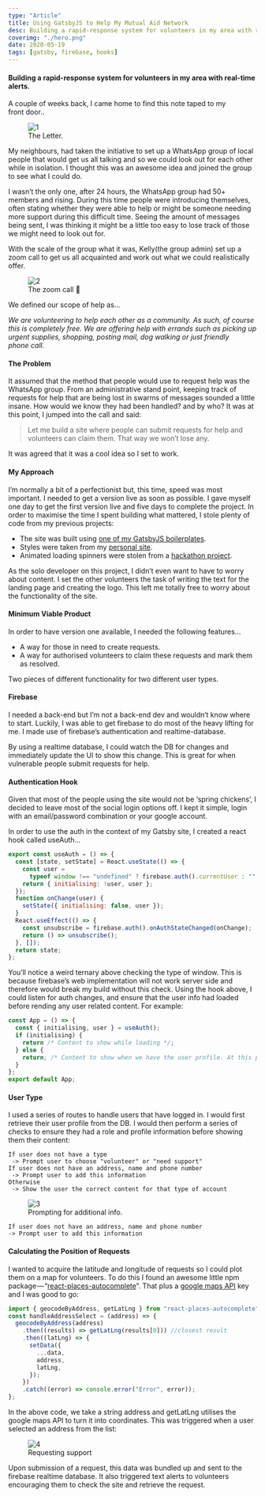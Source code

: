 ```yaml
---
type: "Article"
title: Using GatsbyJS to Help My Mutual Aid Network
desc: Building a rapid-response system for volunteers in my area with real-time alerts.  A couple of weeks back, I came home to find this note taped to my front door...
coverimg: "./hero.png"
date: 2020-05-19
tags: [gatsby, firebase, hooks]
---
```


#### Building a rapid-response system for volunteers in my area with real-time alerts.

A couple of weeks back, I came home to find this note taped to my front door..

<figure>
  <img src="./1.jpeg" alt="1"/>
  <figcaption>The Letter.</figcaption>
</figure>

My neighbours, had taken the initiative to set up a WhatsApp group of local people that would get us all talking and so we could look out for each other while in isolation. I thought this was an awesome idea and joined the group to see what I could do.

I wasn’t the only one, after 24 hours, the WhatsApp group had 50+ members and rising. During this time people were introducing themselves, often stating whether they were able to help or might be someone needing more support during this difficult time. Seeing the amount of messages being sent, I was thinking it might be a little too easy to lose track of those we might need to look out for.

With the scale of the group what it was, Kelly(the group admin) set up a zoom call to get us all acquainted and work out what we could realistically offer.

<figure>
  <img src="./2.jpeg" alt="2"/>
  <figcaption>The zoom call 🤙</figcaption>
</figure>


We defined our scope of help as...

*We are volunteering to help each other as a community. As such, of course this is completely free. We are offering help with errands such as picking up urgent supplies, shopping, posting mail, dog walking or just friendly phone call.*

#### The Problem

It assumed that the method that people would use to request help was the WhatsApp group. From an administrative stand point, keeping track of requests for help that are being lost in swarms of messages sounded a little insane. How would we know they had been handled? and by who? It was at this point, I jumped into the call and said:

> Let me build a site where people can submit requests for help and volunteers can claim them. That way we won’t lose any.

It was agreed that it was a cool idea so I set to work.

#### My Approach

I’m normally a bit of a perfectionist but, this time, speed was most important. I needed to get a version live as soon as possible. I gave myself one day to get the first version live and five days to complete the project. In order to maximise the time I spent building what mattered, I stole plenty of code from my previous projects:

*   The site was built using [one of my GatsbyJS boilerplates](https://sld.codes/boilerplates).
*   Styles were taken from my [personal site](https://sld.codes/).
*   Animated loading spinners were stolen from a [hackathon project](https://sld.codes/projects/beat-street).

As the solo developer on this project, I didn’t even want to have to worry about content. I set the other volunteers the task of writing the text for the landing page and creating the logo. This left me totally free to worry about the functionality of the site.

#### Minimum Viable Product

In order to have version one available, I needed the following features...

*   A way for those in need to create requests.
*   A way for authorised volunteers to claim these requests and mark them as resolved.

Two pieces of different functionality for two different user types.

#### Firebase

I needed a back-end but I’m not a back-end dev and wouldn’t know where to start. Luckily, I was able to get firebase to do most of the heavy lifting for me. I made use of firebase’s authentication and realtime-database.

By using a realtime database, I could watch the DB for changes and immediately update the UI to show this change. This is great for when vulnerable people submit requests for help.

#### Authentication Hook

Given that most of the people using the site would not be ‘spring chickens’, I decided to leave most of the social login options off. I kept it simple, login with an email/password combination or your google account.

In order to use the auth in the context of my Gatsby site, I created a react hook called useAuth...
```js
export const useAuth = () => {  
  const [state, setState] = React.useState(() => {  
    const user =  
      typeof window !== "undefined" ? firebase.auth().currentUser : "";  
    return { initialising: !user, user };  
  });  
  function onChange(user) {  
    setState({ initialising: false, user });  
  }  
  React.useEffect(() => {  
    const unsubscribe = firebase.auth().onAuthStateChanged(onChange);  
    return () => unsubscribe();  
  }, []);  
  return state;  
};
```
You’ll notice a weird ternary above checking the type of window. This is because firebase’s web implementation will not work server side and therefore would break my build without this check. Using the hook above, I could listen for auth changes, and ensure that the user info had loaded before rending any user related content. For example:
```js
const App = () => {  
  const { initialising, user } = useAuth();  
  if (initialising) {  
    return /* Content to show while loading */;  
  } else {  
    return; /* Content to show when we have the user profile. At this point if user is undefined we know the user is not logged in. */  
  }  
};  
export default App;
```
#### User Type

I used a series of routes to handle users that have logged in. I would first retrieve their user profile from the DB. I would then perform a series of checks to ensure they had a role and profile information before showing them their content:
```text
If user does not have a type
 -> Prompt user to choose "volunteer" or "need support"  
If user does not have an address, name and phone number 
 -> Prompt user to add this information  
Otherwise
 -> Show the user the correct content for that type of account
```

<figure>
  <img src="./3.png" alt="3"/>
  <figcaption>Prompting for additional info.</figcaption>
</figure>

```
If user does not have an address, name and phone number  
-> Prompt user to add this information
```
#### Calculating the Position of Requests

I wanted to acquire the latitude and longitude of requests so I could plot them on a map for volunteers. To do this I found an awesome little npm package — “[react-places-autocomplete](https://www.npmjs.com/package/react-places-autocomplete)”. That plus a [google maps API](https://googleapis.dev/) key and I was good to go:
```js
import { geocodeByAddress, getLatLng } from "react-places-autocomplete";  
const handleAddressSelect = (address) => {  
  geocodeByAddress(address)  
    .then((results) => getLatLng(results[0])) //closest result  
    .then((latLng) => {  
      setData({  
        ...data,  
        address,  
        latLng,  
      });  
    })  
    .catch((error) => console.error("Error", error));  
};
```
In the above code, we take a string address and getLatLng utilises the google maps API to turn it into coordinates. This was triggered when a user selected an address from the list:

<figure>
  <img src="./4.png" alt="4"/>
  <figcaption>Requesting support</figcaption>
</figure>

Upon submission of a request, this data was bundled up and sent to the firebase realtime database. It also triggered text alerts to volunteers encouraging them to check the site and retrieve the request.
